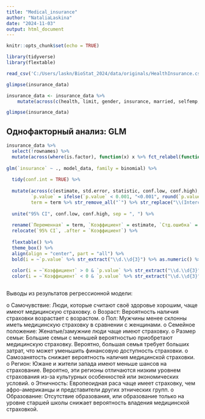 ```yaml
---
title: "Medical_insurance"
author: "NataliaLaskina"
date: "2024-11-03"
output: html_document
---
```


```r
knitr::opts_chunk$set(echo = TRUE)

library(tidyverse)
library(flextable)
```

```r

read_csv('C:/Users/laskn/BioStat_2024/data/originals/HealthInsurance.csv') -> insurance_data

glimpse(insurance_data)

```

```r

insurance_data <- insurance_data %>% 
    mutate(across(c(health, limit, gender, insurance, married, selfemp, region , ethnicity, education), ~ as.factor(.x)))

glimpse(insurance_data)
```

## Однофакторный анализ: GLM

```r
insurance_data %>% 
  select(!rownames) %>%
  mutate(across(where(is.factor), function(x) x %>% fct_relabel(function(x) x %>% str_c(": ", .)))) -> model_data
  
glm(`insurance` ~ ., model_data, family = binomial) %>%
  
  tidy(conf.int = TRUE) %>%
  
  mutate(across(c(estimate, std.error, statistic, conf.low, conf.high), function(x) x %>% formatC(format = "f", digits = 2, decimal.mark = ".")),
         `p.value` = ifelse(`p.value` < 0.001, "<0.001", round(`p.value`, 3)),
         term = term %>% str_remove_all("`") %>% str_replace("\\(Intercept\\)", "Intercept")) %>%
  
  unite("95% CI", conf.low, conf.high, sep = ", ") %>%
  
  rename(`Переменная` = term, `Коэффициент` = estimate, `Стд.ошибка` = std.error, `Статистика` = statistic) %>%
  relocate(`95% CI`, .after = `Коэффициент`) %>%
  
  flextable() %>%
  theme_box() %>%
  align(align = "center", part = "all") %>%
  bold(i = ~`p.value` %>% str_extract("\\d.\\d{3}") %>% as.numeric() %>% `<`(0.05), j = "p.value") %>%
  
  color(i = ~`Коэффициент` > 0 & `p.value` %>% str_extract("\\d.\\d{3}") %>% as.numeric() %>% `<`(0.05), color = "green", j = "Коэффициент") %>%
  color(i = ~`Коэффициент` < 0 & `p.value` %>% str_extract("\\d.\\d{3}") %>% as.numeric() %>% `<`(0.05), color = "red", j = "Коэффициент")



```

Выводы из результатов регрессионной модели:

o	Самочувствие:
Люди, которые считают своё здоровье хорошим, чаще имеют медицинскую страховку.
o	Возраст:
Вероятность наличия страховки возрастает с возрастом.
o	Пол:
Мужчины менее склонны иметь медицинскую страховку в сравнении с женщинами. 
o	Семейное положение:
Женатые/замужние люди чаще имеют страховку. 
o	Размер семьи:
Большие семьи с меньшей вероятностью приобретают медицинскую страховку.
Вероятно, большая семья требует больших затрат, что может уменьшить финансовую доступность страховки.
o	Самозанятость снижает вероятность наличия медицинской страховки.
o	Регион:
Южане и жители запада имеют меньше шансов на страхование.
Вероятно, эти регионы отличаются низким уровнем страхования из-за культурных особенностей или экономических условий.
o	Этничность:
Европеоидная раса чаще имеет страховку, чем афро-американцы и представители других этнических групп.
o	Образование:
Отсутствие образования, или образование только на уровне старшей школы снижает вероятность владения медицинской страховкой. 









